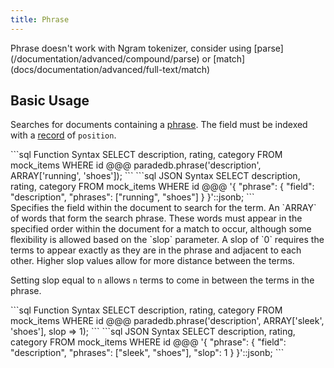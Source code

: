 ```yaml
---
title: Phrase
---
```


<Note>
  Phrase doesn't work with Ngram tokenizer, consider using
  [parse](/documentation/advanced/compound/parse) or
  [match](docs/documentation/advanced/full-text/match)
</Note>

## Basic Usage

Searches for documents containing a [phrase](/documentation/concepts/phrase).
The field must be indexed with a [record](/documentation/indexing/record) of `position`.

<CodeGroup>
```sql Function Syntax
SELECT description, rating, category
FROM mock_items
WHERE id @@@ paradedb.phrase('description', ARRAY['running', 'shoes']);
```
```sql JSON Syntax
SELECT description, rating, category
FROM mock_items
WHERE id @@@
'{
    "phrase": {
        "field": "description",
        "phrases": ["running", "shoes"]
    }
}'::jsonb;
```
</CodeGroup>

<div className="mt-8" />

<ParamField body="field" required>
  Specifies the field within the document to search for the term.
</ParamField>
<ParamField body="phrases" required>
  An `ARRAY` of words that form the search phrase. These words must appear in
  the specified order within the document for a match to occur, although some
  flexibility is allowed based on the `slop` parameter.
</ParamField>
<ParamField body="slop" default={0}>
  A slop of `0` requires the terms to appear exactly as they are in the phrase
  and adjacent to each other. Higher slop values allow for more distance between
  the terms.
</ParamField>

Setting slop equal to `n` allows `n` terms to come in between the terms in the phrase.

<CodeGroup>
```sql Function Syntax
SELECT description, rating, category
FROM mock_items
WHERE id @@@ paradedb.phrase('description', ARRAY['sleek', 'shoes'], slop => 1);
```
```sql JSON Syntax
SELECT description, rating, category
FROM mock_items
WHERE id @@@
'{
    "phrase": {
        "field": "description",
        "phrases": ["sleek", "shoes"],
        "slop": 1
    }
}'::jsonb;
```
</CodeGroup>
